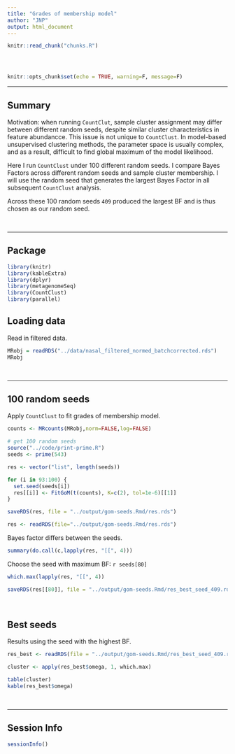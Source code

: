 ```yaml
---
title: "Grades of membership model"
author: "JNP"
output: html_document
---
```


<!-- The file analysis/chunks.R contains chunks that define default settings
shared across the workflowr files. -->
```r
knitr::read_chunk("chunks.R")
```

<!-- Update knitr chunk options -->
```r
```

<!-- Insert the date the file was last updated -->
```r
```

<!-- Insert the code version (Git commit SHA1) if Git repository exists and R
 package git2r is installed -->
```r
```

```r
knitr::opts_chunk$set(echo = TRUE, warning=F, message=F)
```

---

## Summary

Motivation: when running `CountClut`, sample cluster assignment may differ between different random seeds, despite similar cluster characteristics in feature abundancce. This issue is not unique to `CountClust`. In model-based unsupervised clustering methods, the parameter space is usually complex, and as a result, difficult to find global maximum of the model likelihood. 

Here I run `CountClust` under 100 different random seeds. I compare Bayes Factors across different random seeds and sample cluster membership. I will use the random seed that generates the largest Bayes Factor in all subsequent `CountClust` analysis. 

Across these 100 random seeds `409` produced the largest BF and is thus chosen as our random seed. 


$~$

---

## Package

```r
library(knitr)
library(kableExtra)
library(dplyr)
library(metagenomeSeq)
library(CountClust)
library(parallel)
```

## Loading data

Read in filtered data.

```r
MRobj = readRDS("../data/nasal_filtered_normed_batchcorrected.rds")
MRobj
```

$~$

---

## 100 random seeds

Apply `CountClust` to fit grades of membership model. 

```r
counts <- MRcounts(MRobj,norm=FALSE,log=FALSE)

# get 100 random seeds
source("../code/print-prime.R")
seeds <- prime(543)
```

```r
res <- vector("list", length(seeds))

for (i in 93:100) {
  set.seed(seeds[i])
  res[[i]] <- FitGoM(t(counts), K=c(2), tol=1e-6)[[1]]
}

saveRDS(res, file = "../output/gom-seeds.Rmd/res.rds")
```


```r
res <- readRDS(file="../output/gom-seeds.Rmd/res.rds")
```

Bayes factor differs between the seeds.

```r
summary(do.call(c,lapply(res, "[[", 4)))
```

Choose the seed with maximum BF: `r seeds[80]`

```r
which.max(lapply(res, "[[", 4))
```

```r
saveRDS(res[[80]], file = "../output/gom-seeds.Rmd/res_best_seed_409.rds")
```

$~$

## Best seeds

Results using the seed with the highest BF.

```r
res_best <- readRDS(file = "../output/gom-seeds.Rmd/res_best_seed_409.rds")
```

```r
cluster <- apply(res_best$omega, 1, which.max)

table(cluster)
kable(res_best$omega)
```

$~$

---

## Session Info

```r
sessionInfo()
```
